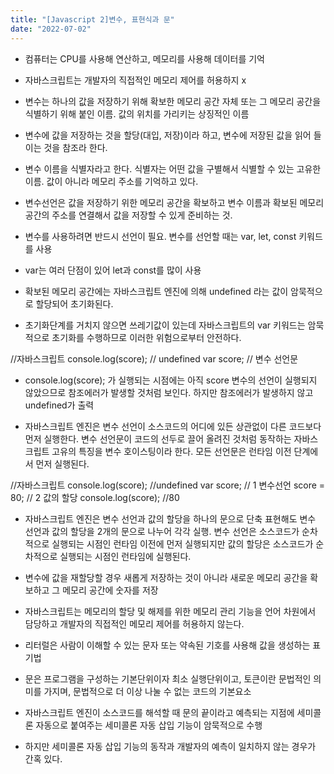 ```yaml
---
title: "[Javascript 2]변수, 표현식과 문"
date: "2022-07-02"
---
```


- 컴퓨터는 CPU를 사용해 연산하고, 메모리를 사용해 데이터를 기억

- 자바스크립트는 개발자의 직접적인 메모리 제어를 허용하지 x

- 변수는 하나의 값을 저장하기 위해 확보한 메모리 공간 자체 또는 그 메모리 공간을 식별하기 위해 붙인 이름. 값의 위치를 가리키는 상징적인 이름

- 변수에 값을 저장하는 것을 할당(대입, 저장)이라 하고, 변수에 저장된 값을 읽어 들이는 것을 참조라 한다.

- 변수 이름을 식별자라고 한다. 식별자는 어떤 값을 구별해서 식별할 수 있는 고유한 이름. 값이 아니라 메모리 주소를 기억하고 있다.

- 변수선언은 값을 저장하기 위한 메모리 공간을 확보하고 변수 이름과 확보된 메모리 공간의 주소를 연결해서 값을 저장할 수 있게 준비하는 것.

- 변수를 사용하려면 반드시 선언이 필요. 변수를 선언할 때는 var, let, const 키워드를 사용

- var는 여러 단점이 있어 let과 const를 많이 사용

- 확보된 메모리 공간에는 자바스크립트 엔진에 의해 undefined 라는 값이 암묵적으로 할당되어 초기화된다.

- 초기화단계를 거치지 않으면 쓰레기값이 있는데 자바스크립트의 var 키워드는 암묵적으로 초기화를 수행하므로 이러한 위험으로부터 안전하다.

//자바스크립트
console.log(score); // undefined
var score; // 변수 선언문

- console.log(score); 가 실행되는 시점에는 아직 score 변수의 선언이 실행되지 않았으므로 참조에러가 발생할 것처럼 보인다. 하지만 참조에러가 발생하지 않고 undefined가 출력

- 자바스크립트 엔진은 변수 선언이 소스코드의 어디에 있든 상관없이 다른 코드보다 먼저 실행한다. 변수 선언문이 코드의 선두로 끌어 올려진 것처럼 동작하는 자바스크립트 고유의 특징을 변수 호이스팅이라 한다. 모든 선언문은 런타임 이전 단계에서 먼저 실행된다.

//자바스크립트
console.log(score); //undefined
var score; // 1 변수선언
score = 80; // 2 값의 할당
console.log(score); //80

- 자바스크립트 엔진은 변수 선언과 값의 할당을 하나의 문으로 단축 표현해도 변수 선언과 값의 할당을 2개의 문으로 나누어 각각 실행. 변수 선언은 소스코드가 순차적으로 실행되는 시점인 런타임 이전에 먼저 실행되지만 값의 할당은 소스코드가 순차적으로 실행되는 시점인 런타임에 실행된다.

- 변수에 값을 재할당할 경우 새롭게 저장하는 것이 아니라 새로운 메모리 공간을 확보하고 그 메모리 공간에 숫자를 저장

- 자바스크립트는 메모리의 할당 및 해제를 위한 메모리 관리 기능을 언어 차원에서 담당하고 개발자의 직접적인 메모리 제어를 허용하지 않는다.

- 리터럴은 사람이 이해할 수 있는 문자 또는 약속된 기호를 사용해 값을 생성하는 표기법

- 문은 프로그램을 구성하는 기본단위이자 최소 실행단위이고, 토큰이란 문법적인 의미를 가지며, 문법적으로 더 이상 나눌 수 없는 코드의 기본요소

- 자바스크립트 엔진이 소스코드를 해석할 때 문의 끝이라고 예측되는 지점에 세미콜론 자동으로 붙여주는 세미콜론 자동 삽입 기능이 암묵적으로 수행

- 하지만 세미콜론 자동 삽입 기능의 동작과 개발자의 예측이 일치하지 않는 경우가 간혹 있다.
